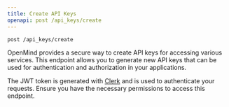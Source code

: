 ```yaml
---
title: Create API Keys
openapi: post /api_keys/create
---
```


```bash
post /api_keys/create
```

OpenMind provides a secure way to create API keys for accessing various services. This endpoint allows you to generate new API keys that can be used for authentication and authorization in your applications.

<Note> The JWT token is generated with [Clerk](https://clerk.com/) and is used to authenticate your requests. Ensure you have the necessary permissions to access this endpoint.</Note>

